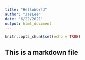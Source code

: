 ```yaml
---
title: "HelloWorld"
author: "JasLee"
date: "6/22/2021"
output: html_document
---
```


```r
knitr::opts_chunk$set(echo = TRUE)
```

## This is a markdown file